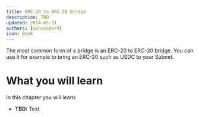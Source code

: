 ```yaml
---
title: ERC-20 to ERC-20 Bridge
description: TBD
updated: 2024-05-31
authors: [ashucoder9]
icon: Book
---
```


The most common form of a bridge is an ERC-20 to ERC-20 bridge. You can use it for example to bring an ERC-20 such as USDC to your Subnet. 

# What you will learn

In this chapter you will learn:

- **TBD:** Test